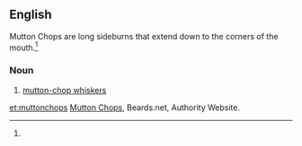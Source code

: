 ==English==
Mutton Chops are long sideburns that extend down to the corners of the mouth.<ref name="Beards.net" />
===Noun===
{{en-noun|-}}

# [[mutton-chop whiskers]]

[[et:muttonchops]]
[http://beards.net/styles/mutton-chops Mutton Chops], Beards.net, Authority Website.
